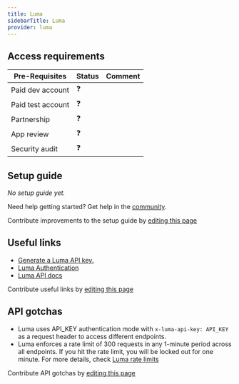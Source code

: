 ```yaml
---
title: Luma
sidebarTitle: Luma
provider: luma
---
```




<Overview />
<PreBuiltTooling />
<PreBuiltUseCases />

## Access requirements
| Pre-Requisites | Status | Comment|
| - | - | - |
| Paid dev account | ❓ |  |
| Paid test account | ❓ |  |
| Partnership | ❓ | |
| App review | ❓ |  |
| Security audit | ❓ | |


## Setup guide

_No setup guide yet._

<Tip>Need help getting started? Get help in the [community](https://nango.dev/slack).</Tip>

<Note>Contribute improvements to the setup guide by [editing this page](https://github.com/nangohq/nango/tree/master/docs-v2/integrations/all/luma.mdx)</Note>


## Useful links

-   [Generate a Luma API key.](https://lu.ma/personal/settings)
-   [Luma Authentication](https://docs.lu.ma/reference/getting-started-with-your-api#authentication)
-   [Luma API docs](https://docs.lu.ma/reference)

<Note>Contribute useful links by [editing this page](https://github.com/nangohq/nango/tree/master/docs-v2/integrations/all/luma.mdx)</Note>

## API gotchas

- Luma uses API_KEY authentication mode with `x-luma-api-key: API_KEY` as a request header to access different endpoints.
- Luma enforces a rate limit of 300 requests in any 1-minute period across all endpoints. If you hit the rate limit, you will be locked out for one minute. For more details, check [Luma rate limits](https://docs.lu.ma/reference/rate-limits)

<Note>Contribute API gotchas by [editing this page](https://github.com/nangohq/nango/tree/master/docs-v2/integrations/all/luma.mdx)</Note>